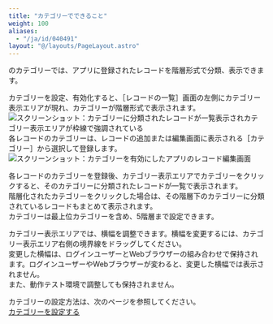 ```yaml
---
title: "カテゴリーでできること"
weight: 100
aliases:
  - "/ja/id/040491"
layout: "@/layouts/PageLayout.astro"
---
```




<Kintone />のカテゴリーでは、アプリに登録されたレコードを階層形式で分類、表示できます。  

カテゴリーを設定、有効化すると、<Wovn>［レコードの一覧］</Wovn>画面の左側にカテゴリー表示エリアが現れ、カテゴリーが階層形式で表示されます。  
<Img src="/k/kintone/img-ja/whatscategory_img02.png" alt="スクリーンショット：カテゴリーに分類されたレコードが一覧表示されカテゴリー表示エリアが枠線で強調されている" />
各レコードのカテゴリーは、レコードの追加または編集画面に表示される<Wovn>［カテゴリー］</Wovn>から選択して登録します。  
<Img src="/k/kintone/img-ja/whatscategory_img01.png" alt="スクリーンショット：カテゴリーを有効にしたアプリのレコード編集画面" />

各レコードのカテゴリーを登録後、カテゴリー表示エリアでカテゴリーをクリックすると、そのカテゴリーに分類されたレコードが一覧で表示されます。  
階層化されたカテゴリーをクリックした場合は、その階層下のカテゴリーに分類されているレコードもまとめて表示されます。  
カテゴリーは最上位カテゴリーを含め、5階層まで設定できます。

<Note>

カテゴリー表示エリアでは、横幅を調整できます。横幅を変更するには、カテゴリー表示エリア右側の境界線をドラッグしてください。  
変更した横幅は、ログインユーザーとWebブラウザーの組み合わせで保持されます。ログインユーザーやWebブラウザーが変わると、変更した横幅では表示されません。  
また、動作テスト環境で調整しても保持されません。

</Note>

カテゴリーの設定方法は、次のページを参照してください。  
[カテゴリーを設定する](/k/ja/id/040490.html)
